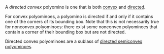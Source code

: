 A _directed convex_ polyomino is one that is both [convex](/classes/convex) and [directed](/classes/directed).

For convex polyominoes, a polyomino is directed if and only if it contains one of the corners of its bounding box. Note that this is not necessarily true for nonconvex polyominoes: there exist some nonconvex polyominoes that contain a corner of their bounding box but are not directed.

Directed convex polyominoes are a sublass of [directed semiconvex polyominoes](/classes/directed-semiconvex).
